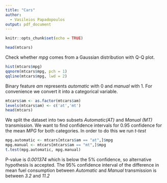```yaml
---
title: "Cars"
author:
  - Vasileios Papadopoulos
output: pdf_document
---
```


```r
knitr::opts_chunk$set(echo = TRUE)
```

```r
head(mtcars)
```

Check whether *mpg* comes from a Gaussian distribution with Q-Q plot.

```r
hist(mtcars$mpg)
qqnorm(mtcars$mpg, pch = 1)
qqline(mtcars$mpg, lwd = 2)
```

Binary feature *am* represents *automatic* with 0 and *manual* with 1. For convenience we convert it into a categorical variable.
```r
mtcars$am <- as.factor(mtcars$am)
levels(mtcars$am) <- c('at','mt')
head(mtcars)
```

We split the dataset into two subsets *Automatic(AT)* and *Manual (MT)* transmission. We want to find confidence intervals for 0.95 confidence for the mean *MPG* for both categories. In order to do this we run *t-test*

```r
mpg.automatic <- mtcars[mtcars$am == "at",]$mpg
mpg.manual <- mtcars[mtcars$am == "mt",]$mpg
t.test(mpg.automatic, mpg.manual)
```

P-value is *0.001374* which is below the 5% confidence, so alternative hypothesis is accepted. The 95% confidence interval of the difference in mean fuel consumption between *Automatic* and *Manual* transmission is between *3.2* and *11.2*






